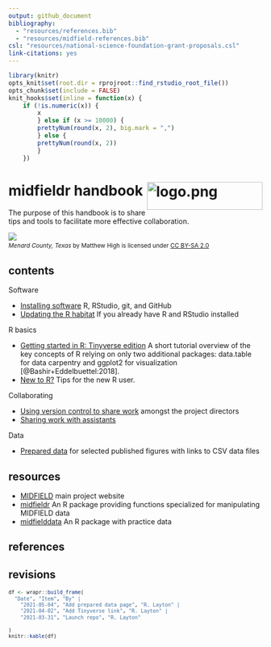 ```yaml
---
output: github_document
bibliography: 
  - "resources/references.bib"
  - "resources/midfield-references.bib"
csl: "resources/national-science-foundation-grant-proposals.csl"
link-citations: yes
---
```


```r
library(knitr)
opts_knit$set(root.dir = rprojroot::find_rstudio_root_file())
opts_chunk$set(include = FALSE) 
knit_hooks$set(inline = function(x) {
	if (!is.numeric(x)) { 
		x 
		} else if (x >= 10000) { 
		prettyNum(round(x, 2), big.mark = ",")
		} else {
		prettyNum(round(x, 2))
		}
	})
```

# midfieldr handbook <span class="border-wrap"><img src="resources/midfieldcut-1368x328.jpg" align="right" height="55" width="229" alt="logo.png"></span>

The purpose of this handbook is to share tips and tools to facilitate more effective collaboration. 

![](resources/menard-county.jpg)
<small>
<br>
<i>Menard County, Texas</i> by Matthew High is licensed under <a href="https://creativecommons.org/licenses/by-sa/2.0/legalcode">CC BY-SA 2.0</a>
<br>
</small>

## contents

Software

- [Installing software](pages/p001-install-software.md) R, RStudio, git, and GitHub 
- [Updating the R habitat](pages/p003-updating-R-habitat.md) If you already have R and RStudio installed


R basics

- [Getting started in R: Tinyverse edition](https://eddelbuettel.github.io/gsir-te/Getting-Started-in-R.pdf){target="_blank"} A short tutorial overview of the key concepts of R relying on only two additional packages: data.table for data carpentry  and ggplot2 for visualization [@Bashir+Eddelbuettel:2018]. 
- [New to R?](pages/p006-new-to-R.md) Tips for the new R user. 

Collaborating

- [Using version control to share work](pages/p002-admin-collaboration.md) amongst the project directors
- [Sharing work with assistants](pages/p004-non-admin-collaboration.md)

Data 

- [Prepared data](pages/p005-prepared-data.md) for selected published figures with links to CSV data files








## resources

- [MIDFIELD](https://engineering.purdue.edu/MIDFIELD){target="_blank"} main project website 
- [midfieldr](https://midfieldr.github.io/midfieldr/){target="_blank"} An R package providing functions specialized for manipulating MIDFIELD data 
- [midfielddata](https://midfieldr.github.io/midfielddata/){target="_blank"} An R package with practice data 


## references

<div id="refs"></div>


## revisions
<small>
```r
df <- wrapr::build_frame(
  "Date", "Item", "By" |
    "2021-05-04", "Add prepared data page", "R. Layton" |
    "2021-04-02", "Add Tinyverse link", "R. Layton" |
    "2021-03-31", "Launch repo", "R. Layton" 
  
)
knitr::kable(df)
```
</small>
